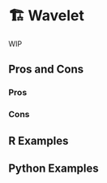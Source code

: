 # 🏗️ Wavelet {#sec-time-series-wavelet}

WIP

## Pros and Cons

### Pros

### Cons

## R Examples

## Python Examples

